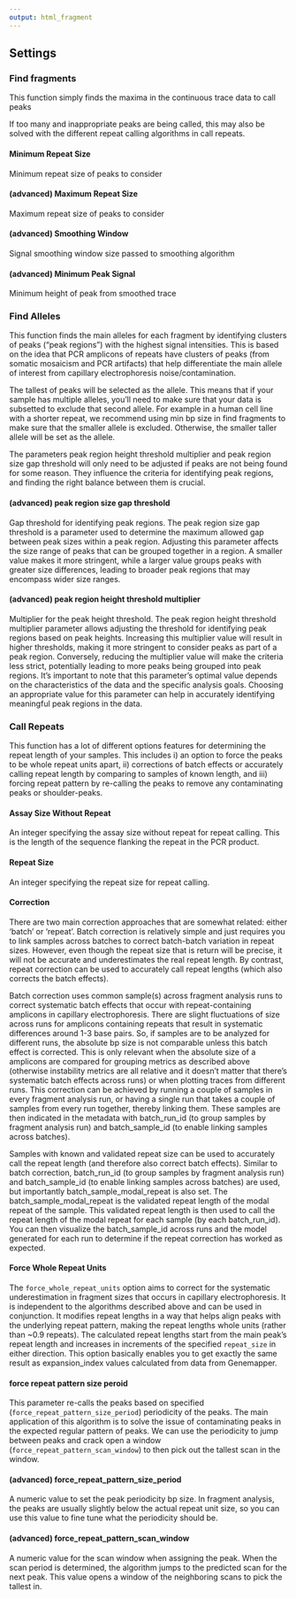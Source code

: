 ```yaml
---
output: html_fragment
---
```

## Settings

### Find fragments
This function simply finds the maxima in the continuous trace data to call peaks

If too many and inappropriate peaks are being called, this may also be solved with the different repeat calling algorithms in call repeats.

#### Minimum Repeat Size	
Minimum repeat size of peaks to consider

#### (advanced) Maximum Repeat Size	
Maximum repeat size of peaks to consider

#### (advanced) Smoothing Window
Signal smoothing window size passed to smoothing algorithm

#### (advanced) Minimum Peak Signal	
Minimum height of peak from smoothed trace

### Find Alleles
This function finds the main alleles for each fragment by identifying clusters of peaks ("peak regions") with the highest signal intensities. This is based on the idea that PCR amplicons of repeats have clusters of peaks (from somatic mosaicism and PCR artifacts) that help differentiate the main allele of interest from capillary electrophoresis noise/contamination.

The tallest of peaks will be selected as the allele. This means that if your sample has multiple alleles, you'll need to make sure that your data is subsetted to exclude that second allele. For example in a human cell line with a shorter repeat, we recommend using min bp size in find fragments to make sure that the smaller allele is excluded. Otherwise, the smaller taller allele will be set as the allele.

The parameters peak region height threshold multiplier and peak region size gap threshold will only need to be adjusted if peaks are not being found for some reason. They influence the criteria for identifying peak regions, and finding the right balance between them is crucial.

#### (advanced) peak region size gap threshold	
Gap threshold for identifying peak regions. The peak region size gap threshold is a parameter used to determine the maximum allowed gap between peak sizes within a peak region. Adjusting this parameter affects the size range of peaks that can be grouped together in a region. A smaller value makes it more stringent, while a larger value groups peaks with greater size differences, leading to broader peak regions that may encompass wider size ranges.

#### (advanced) peak region height threshold multiplier	
Multiplier for the peak height threshold. The peak region height threshold multiplier parameter allows adjusting the threshold for identifying peak regions based on peak heights. Increasing this multiplier value will result in higher thresholds, making it more stringent to consider peaks as part of a peak region. Conversely, reducing the multiplier value will make the criteria less strict, potentially leading to more peaks being grouped into peak regions. It's important to note that this parameter's optimal value depends on the characteristics of the data and the specific analysis goals. Choosing an appropriate value for this parameter can help in accurately identifying meaningful peak regions in the data.

### Call Repeats
This function has a lot of different options features for determining the repeat length of your samples. This includes i) an option to force the peaks to be whole repeat units apart, ii) corrections of batch effects or accurately calling repeat length by comparing to samples of known length, and iii) forcing repeat pattern by re-calling the peaks to remove any contaminating peaks or shoulder-peaks.
 
#### Assay Size Without Repeat	
An integer specifying the assay size without repeat for repeat calling. This is the length of the sequence flanking the repeat in the PCR product.

#### Repeat Size   	
An integer specifying the repeat size for repeat calling.

#### Correction

There are two main correction approaches that are somewhat related: either 'batch' or 'repeat'. Batch correction is relatively simple and just requires you to link samples across batches to correct batch-batch variation in repeat sizes. However, even though the repeat size that is return will be precise, it will not be accurate and underestimates the real repeat length. By contrast, repeat correction can be used to accurately call repeat lengths (which also corrects the batch effects).
 
Batch correction uses common sample(s) across fragment analysis runs to correct systematic batch effects that occur with repeat-containing amplicons in capillary electrophoresis. There are slight fluctuations of size across runs for amplicons containing repeats that result in systematic differences around 1-3 base pairs. So, if samples are to be analyzed for different runs, the absolute bp size is not comparable unless this batch effect is corrected. This is only relevant when the absolute size of a amplicons are compared for grouping metrics as described above (otherwise instability metrics are all relative and it doesn’t matter that there’s systematic batch effects across runs) or when plotting traces from different runs. This correction can be achieved by running a couple of samples in every fragment analysis run, or having a single run that takes a couple of samples from every run together, thereby linking them. These samples are then indicated in the metadata with batch_run_id (to group samples by fragment analysis run) and batch_sample_id (to enable linking samples across batches).
 
Samples with known and validated repeat size can be used to accurately call the repeat length (and therefore also correct batch effects). Similar to batch correction, batch_run_id (to group samples by fragment analysis run) and batch_sample_id (to enable linking samples across batches) are used, but importantly batch_sample_modal_repeat is also set. The batch_sample_modal_repeat is the validated repeat length of the modal repeat of the sample. This validated repeat length is then used to call the repeat length of the modal repeat for each sample (by each batch_run_id). You can then visualize the batch_sample_id across runs and the model generated for each run to determine if the repeat correction has worked as expected.

#### Force Whole Repeat Units	
The `force_whole_repeat_units` option aims to correct for the systematic underestimation in fragment sizes that occurs in capillary electrophoresis. It is independent to the algorithms described above and can be used in conjunction. It modifies repeat lengths in a way that helps align peaks with the underlying repeat pattern, making the repeat lengths whole units (rather than ~0.9 repeats). The calculated repeat lengths start from the main peak's repeat length and increases in increments of the specified `repeat_size` in either direction. This option basically enables you to get exactly the same result as expansion_index values calculated from data from Genemapper.

#### force repeat pattern size peroid
This parameter re-calls the peaks based on specified (`force_repeat_pattern_size_period`) periodicity of the peaks. The main application of this algorithm is to solve the issue of contaminating peaks in the expected regular pattern of peaks. We can use the periodicity to jump between peaks and crack open a window (`force_repeat_pattern_scan_window`) to then pick out the tallest scan in the window.

#### (advanced) force_repeat_pattern_size_period	
A numeric value to set the peak periodicity bp size. In fragment analysis, the peaks are usually slightly below the actual repeat unit size, so you can use this value to fine tune what the periodicity should be.


#### (advanced) force_repeat_pattern_scan_window
A numeric value for the scan window when assigning the peak. When the scan period is determined, the algorithm jumps to the predicted scan for the next peak. This value opens a window of the neighboring scans to pick the tallest in.
